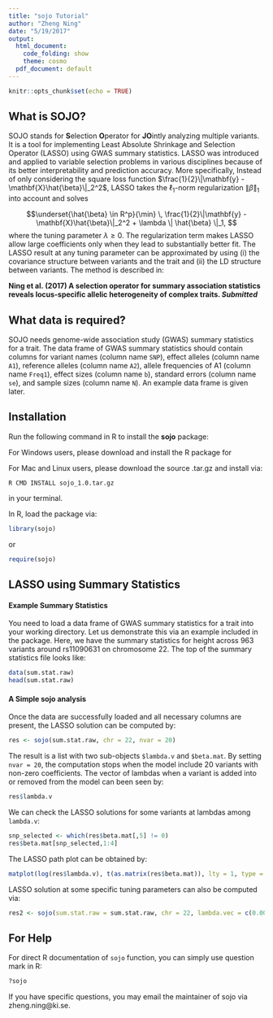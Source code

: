```yaml
---
title: "sojo Tutorial"
author: "Zheng Ning"
date: "5/19/2017"
output:
  html_document:
    code_folding: show
    theme: cosmo
  pdf_document: default
---
```


```r
knitr::opts_chunk$set(echo = TRUE)
```

## What is SOJO?

SOJO stands for **S**election **O**perator for **JO**intly analyzing multiple variants. It is a tool for implementing Least Absolute Shrinkage and Selection Operator (LASSO) using GWAS summary statistics. LASSO was introduced and applied to variable selection problems in various disciplines because of its better interpretability and prediction accuracy. More specifically, Instead of only considering the square loss function $\frac{1}{2}\|\mathbf{y} -\mathbf{X}\hat{\beta}\|_2^2$, LASSO takes the $\ell_1$-norm regularization $\| \hat{\beta} \|_1$ into account and solves

$$\underset{\hat{\beta} \in R^p}{\min} \, \frac{1}{2}\|\mathbf{y} -\mathbf{X}\hat{\beta}\|_2^2 + \lambda \| \hat{\beta} \|_1, $$
where the tuning parameter $\lambda \geq 0$. The regularization term makes LASSO allow large coefficients only when they lead to substantially better fit. The LASSO result at any tuning parameter can be approximated by using (i) the covariance structure between variants and the trait and (ii) the LD structure between variants. The method is described in:

**Ning et al. (2017) A selection operator for summary association statistics reveals locus-specific allelic heterogeneity of complex traits. _Submitted_**


## What data is required?

SOJO needs genome-wide association study (GWAS) summary statistics for a trait. The data frame of GWAS summary statistics should contain columns for variant names (column name `SNP`), effect alleles (column name `A1`), reference alleles (column name `A2`), allele frequencies of A1 (column name `Freq1`), effect sizes (column name `b`), standard errors (column name `se`), and sample sizes (column name `N`). An example data frame is given later.


## Installation

Run the following command in R to install the **sojo** package:

For Windows users, please download and install the R package for 



For Mac and Linux users, please download the source .tar.gz and install via:

`R CMD INSTALL sojo_1.0.tar.gz`

in your terminal.

In R, load the package via:

```r
library(sojo)
```

or 

```r
require(sojo)
```



## LASSO using Summary Statistics

#### Example Summary Statistics

You need to load a data frame of GWAS summary statistics for a trait into your working directory. Let us demonstrate this via an example included in the package. Here, we have the summary statistics for height across 963 variants around rs11090631 on chromosome 22. The top of the summary statistics file looks like:

```r
data(sum.stat.raw)
head(sum.stat.raw)
```


#### A Simple sojo analysis
Once the data are successfully loaded and all necessary columns are present, the LASSO solution can be computed by:

```r
res <- sojo(sum.stat.raw, chr = 22, nvar = 20)
```

The result is a list with two sub-objects `$lambda.v` and `$beta.mat`. By setting `nvar = 20`, the computation stops when the model include 20 variants with non-zero coefficients. The vector of lambdas when a variant is added into or removed from the model can been seen by:

```r
res$lambda.v
```

We can check the LASSO solutions for some variants at lambdas among `lambda.v`:  
```r
snp_selected <- which(res$beta.mat[,5] != 0)
res$beta.mat[snp_selected,1:4]
```

The LASSO path plot can be obtained by:

```r
matplot(log(res$lambda.v), t(as.matrix(res$beta.mat)), lty = 1, type = "l", xlab = expression(paste(log, " ",lambda)), ylab = "Coefficients", main = "Summary-level LASSO")
```

LASSO solution at some specific tuning parameters can also be computed via:

```r
res2 <- sojo(sum.stat.raw = sum.stat.raw, chr = 22, lambda.vec = c(0.004,0.002))
```

## For Help 
For direct R documentation of `sojo` function, you can simply use question mark in R:

```r
?sojo
```

If you have specific questions, you may email the maintainer of sojo via zheng.ning@ki.se.
